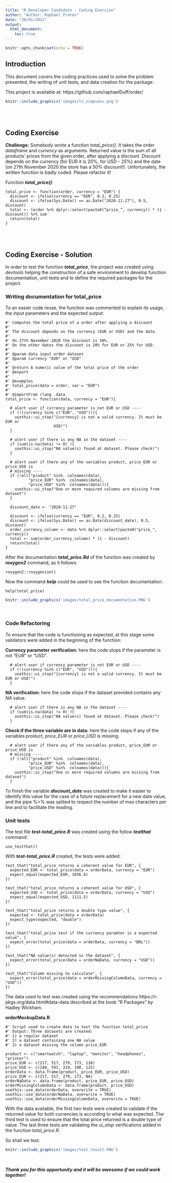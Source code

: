 ```yaml
---
title: "R Developer Candidate - Coding Exercise"
author: "Author: Raphael Prates"
date: "30/01/2022"
output: 
  html_document:
    toc: true
---
```


```r
knitr::opts_chunk$set(echo = TRUE)
```

## Introduction

This document covers the coding practices used to solve the problem presented, the writing of unit tests, and data creation for the package:


This project is available at: https://github.com/raphaelDuff/order/

```r
knitr::include_graphics('images/tv_simpsons.png')
```
<br>
<br>

## Coding Exercise

**Challenge:** Somebody wrote a function *total_price()*. It takes the order *dataframe* and *currency* as arguments. Returned value is the sum of all products' prices from the given order, after applying a discount. Discount depends on the currency (for EUR it is 20%, for USD - 25%) and the date (on 27th November 2020 the store has a 50% discount!). Unfortunately, the written function is badly coded. Please refactor it!

Function ***total_price()***:

```
total_price <- function(order, currency = "EUR") {
  discount <- ifelse(currency == "EUR", 0.2, 0.25)
  discount <- ifelse(Sys.Date() == as.Date("2020-11-27"), 0.5, discount)
  total <- (order %>% dplyr::select(paste0(“price_”, currency)) * (1 - discount)) %>% sum
  return(total)
}
```
<br>
<br>

## Coding Exercise - Solution

In order to test the function ***total_price***, the project was created using *devtools* helping the construction of a safe environment to develop function documentation, unit tests and to define the required packages for the project.
<br>

### Writing documentation for total_price

To an easier code reuse, the function was commented to explain its usage, the input parameters and the expected output:
```
#' Computes the total price of a order after applying a discount
#'
#' The discount depends on the currency (EUR or USD) and the date.
#'
#' On 27th November 2020 the discount is 50%.
#' On the other dates the discount is 20% for EUR or 25% for USD.
#'
#' @param data input order dataset
#' @param currency "EUR" or "USD"
#'
#' @return A numeric value of the total price of the order
#' @export
#'
#' @examples
#' total_price(data = order, var = "EUR")
#'
#' @importFrom rlang .data
total_price <- function(data, currency = "EUR"){

  # alert user if currency parameter is not EUR or USD ----
  if (!(currency %in% c("EUR", "USD"))){
    usethis::ui_stop("{currency} is not a valid currency. It must be EUR or
                     USD!")
  }

  # alert user if there is any NA in the dataset ----
  if (sum(is.na(data) != 0) ){
    usethis::ui_stop("NA value(s) found at dataset. Please check!")
  }

  # alert user if there any of the variables product, price_EUR or price_USD is
  # missing ----
  if (!all("product" %in%  colnames(data),
          "price_EUR" %in%  colnames(data),
          "price_USD" %in%  colnames(data))){
    usethis::ui_stop("One or more required columns are missing from dataset")
  }

  discount_date <- "2020-11-27"

  discount <- ifelse(currency == "EUR", 0.2, 0.25)
  discount <- ifelse(Sys.Date() == as.Date(discount_date), 0.5, discount)
  order_currency_column <- data %>% dplyr::select(paste0("price_", currency))
  total <- sum(order_currency_column) * (1 - discount)
  return(total)
}
```
After the documentation ***total_price.Rd*** of the function was created by ***roxygen2*** command, as it follows:
```
roxygen2::roxygenise()
```
Now the command ***help*** could be used to see the function documentation:
```
help(total_price)
```
```r
knitr::include_graphics('images/total_price_documentation.PNG')
```
<br>

### Code Refactoring

To ensure that the code is functioning as expected, at this stage some validators were added in the beginning of the function:

**Currency parameter verification:** here the code stops if the parameter is not "EUR" or "USD".
```
  # alert user if currency parameter is not EUR or USD ----
  if (!(currency %in% c("EUR", "USD"))){
    usethis::ui_stop("{currency} is not a valid currency. It must be EUR or USD!")
  }
```
**NA verification:** here the code stops if the dataset provided contains any *NA* value.
```
  # alert user if there is any NA in the dataset ----
  if (sum(is.na(data) != 0) ){
    usethis::ui_stop("NA value(s) found at dataset. Please check!")
  }
```

**Check if the three variable are in data:** here the code stops if any of the variables *product*, *price_EUR* or *price_USD* is missing.
```
  # alert user if there any of the variables product, price_EUR or price_USD is
  # missing ----
  if (!all("product" %in%  colnames(data),
          "price_EUR" %in%  colnames(data),
          "price_USD" %in%  colnames(data))){
    usethis::ui_stop("One or more required columns are missing from dataset")
  }
```

To finish the variable ***discount_date*** was created to make it easier to identify this value for the case of a future replacement for a new date value, and the pipe %>% was splited to respect the number of max characters per line and to facilitate the reading.

### Unit tests

The test file ***test-total_price.R*** was created using the follow ***testthat*** command:
```
use_testthat()
```
With ***test-total_price.R*** created, the tests were added: 
```
test_that("total_price returns a coherent value for EUR", {
  expected_EUR <- total_price(data = orderData, currency = "EUR")
  expect_equal(expected_EUR, 1036.8)
})

test_that("total_price returns a coherent value for USD", {
  expected_USD <- total_price(data = orderData, currency = "USD")
  expect_equal(expected_USD, 1111.5)
})

test_that("total_price returns a double type value", {
  expected <- total_price(data = orderData)
  expect_type(expected, "double")
})

test_that("total_price test if the currency paramter is a expected value", {
  expect_error(total_price(data = orderData, currency = "BRL"))
})

test_that("NA value(s) detected in the dataset", {
  expect_error(total_price(data = orderNaData, currency = "USD"))
})

test_that("Column missing to calculate", {
  expect_error(total_price(data = orderMissingColumnData, currency = "USD"))
})
```
The data used to test was created using the recommendations https://r-pkgs.org/data.html#data-data described at the book "R Packages" by Hadley Wickham.

**orderMockupData.R**:

```
#' Script used to create data to test the function total_price
#' Output: Three datasets are created:
#' 1) a regular dataset
#' 2) a dataset containing one NA value
#' 3) a dataset missing the column price_EUR

product <- c("smartwatch", "laptop", "monitor", "headphones", "printer")
price_EUR <- c(217, 517, 279, 173, 110)
price_USD <- c(249, 591, 319, 198, 125)
orderData <- data.frame(product, price_EUR, price_USD)
price_EUR <- c(217, 517, 279, 173, NA)
orderNaData <- data.frame(product, price_EUR, price_USD)
orderMissingColumnData <- data.frame(product, price_USD)
usethis::use_data(orderData, overwrite = TRUE)
usethis::use_data(orderNaData, overwrite = TRUE)
usethis::use_data(orderMissingColumnData, overwrite = TRUE)
```

With the data available, the first two tests were created to validate if the returned value for both currencies is according to what was expected.
The third test is used to ensure that the total price returned is a double type of value.
The last three tests are validating the *ui_stop* verifications added in the function *total_price.R*.

So shall we test:
<br>

```r
knitr::include_graphics('images/test_result.PNG')
```
<br>
  
***Thank you for this opportunity and it will be awesome if we could work together!***
